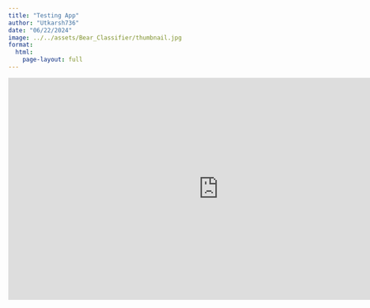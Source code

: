 ```yaml
---
title: "Testing App"
author: "Utkarsh736"
date: "06/22/2024"
image: ../../assets/Bear_Classifier/thumbnail.jpg
format:
  html:
    page-layout: full
---
```


:::{.column-screen}
<iframe
	src="https://utkarsh736-docker-gradio-demo.hf.space"
	frameborder="0"
	width="850"
	height="450"
></iframe>
<gradio-app space="Utkarsh736/Docker-gradio-demo"></gradio-app>
:::
